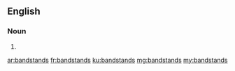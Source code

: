 ==English==

===Noun===
{{head|en|noun plural form}}

# {{plural of|bandstand|lang=en}}

[[ar:bandstands]]
[[fr:bandstands]]
[[ku:bandstands]]
[[mg:bandstands]]
[[my:bandstands]]